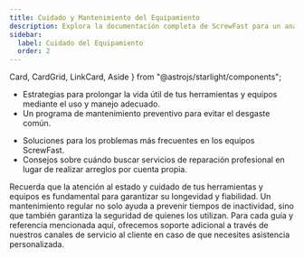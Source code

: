 ```yaml
---
title: Cuidado y Mantenimiento del Equipamiento
description: Explora la documentación completa de ScrewFast para un análisis detallado de nuestras herramientas y servicios de construcción de alta calidad.
sidebar:
  label: Cuidado del Equipamiento
  order: 2
---
```


  Card,
  CardGrid,
  LinkCard,
  Aside
} from "@astrojs/starlight/components";

<Card title="Mantenimiento de tus Herramientas ScrewFast" icon="approve-check-circle">
<LinkCard
  description="Guía paso a paso para el cuidado y mantenimiento rutinario de tus herramientas ScrewFast, garantizando una funcionalidad duradera."
  href="/guides/getting-started"
/>
<LinkCard
  description="Prácticas de limpieza, almacenamiento e inspección para mantener las herramientas en condiciones óptimas."
  href="/guides/getting-started"
/>
</Card>

<CardGrid>
<Card title="Mejores Prácticas para la Longevidad del Equipamiento" icon="star">

   - Estrategias para prolongar la vida útil de tus herramientas y equipos mediante el uso y manejo adecuado.  
   - Un programa de mantenimiento preventivo para evitar el desgaste común.  
</Card>
<Card title="Solución de Problemas Comunes en Herramientas" icon="rocket">

   - Soluciones para los problemas más frecuentes en los equipos ScrewFast.  
   - Consejos sobre cuándo buscar servicios de reparación profesional en lugar de realizar arreglos por cuenta propia.  
</Card>
</CardGrid>

<Aside>
Recuerda que la atención al estado y cuidado de tus herramientas y equipos es fundamental para garantizar su longevidad y fiabilidad. Un mantenimiento regular no solo ayuda a prevenir tiempos de inactividad, sino que también garantiza la seguridad de quienes los utilizan. Para cada guía y referencia mencionada aquí, ofrecemos soporte adicional a través de nuestros canales de servicio al cliente en caso de que necesites asistencia personalizada.
</Aside>
